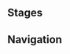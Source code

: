 {{Genius Invokation TCG Character Stages Intro}}

==Stages==
{{Genius Invokation TCG Stages/Detailed|Jifang}}

==Navigation==
{{Genius Invokation TCG Stages Navbox}}